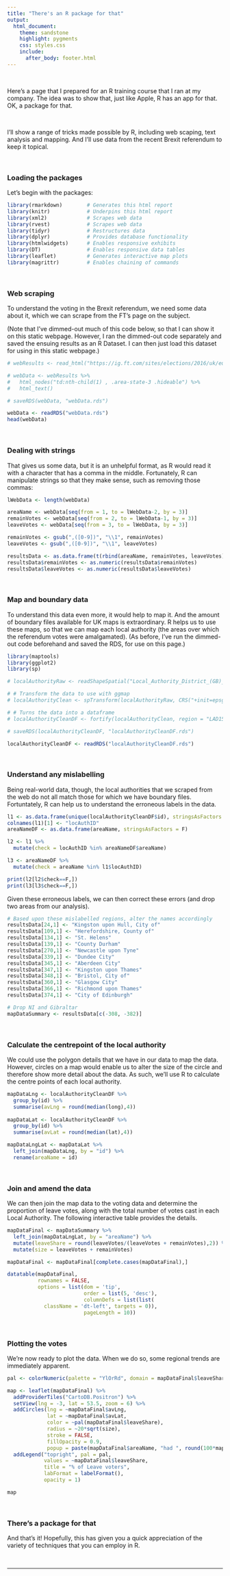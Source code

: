 ```yaml
---
title: "There's an R package for that"
output:
  html_document:
    theme: sandstone
    highlight: pygments
    css: styles.css
    include:
      after_body: footer.html
---
```


<p>&nbsp;</p>

Here's a page that I prepared for an R training course that I ran at my company. The idea was to show that, just like Apple, R has an app for that. OK, a package for that.

<p>&nbsp;</p>

I'll show a range of tricks made possible by R, including web scaping, text analysis and mapping. And I'll use data from the recent Brexit referendum to keep it topical.

<p>&nbsp;</p>

### Loading the packages

Let's begin with the packages:

```r

library(rmarkdown)        # Generates this html report
library(knitr)            # Underpins this html report
library(xml2)             # Scrapes web data
library(rvest)            # Scrapes web data
library(tidyr)            # Restructures data
library(dplyr)            # Provides database functionality
library(htmlwidgets)      # Enables responsive exhibits
library(DT)               # Enables responsive data tables
library(leaflet)          # Generates interactive map plots
library(magrittr)         # Enables chaining of commands
```

<p>&nbsp;</p>

### Web scraping

To understand the voting in the Brexit referendum, we need some data about it, which we can scrape from the FT's page on the subject. 

(Note that I've dimmed-out much of this code below, so that I can show it on this static webpage. However, I ran the dimmed-out code separately and saved the ensuing results as an R Dataset. I can then just load this dataset for using in this static webpage.)

```r

# webResults <- read_html("https://ig.ft.com/sites/elections/2016/uk/eu-referendum/")

# webData <- webResults %>%
#   html_nodes("td:nth-child(1) , .area-state-3 .hideable") %>%
#   html_text()

# saveRDS(webData, "webData.rds")

webData <- readRDS("webData.rds")
head(webData)
```

<p>&nbsp;</p>

### Dealing with strings

That gives us some data, but it is an unhelpful format, as R would read it with a character that has a comma in the middle. Fortunately, R can manipulate strings so that they make sense, such as removing those commas:

```r

lWebData <- length(webData)

areaName <- webData[seq(from = 1, to = lWebData-2, by = 3)]
remainVotes <- webData[seq(from = 2, to = lWebData-1, by = 3)]
leaveVotes <- webData[seq(from = 3, to = lWebData, by = 3)]

remainVotes <- gsub(",([0-9])", "\\1", remainVotes)
leaveVotes <- gsub(",([0-9])", "\\1", leaveVotes)

resultsData <- as.data.frame(t(rbind(areaName, remainVotes, leaveVotes)), stringsAsFactors = F)
resultsData$remainVotes <- as.numeric(resultsData$remainVotes)
resultsData$leaveVotes <- as.numeric(resultsData$leaveVotes)
```

<p>&nbsp;</p>

### Map and boundary data

To understand this data even more, it would help to map it. And the amount of  boundary files available for UK maps is extraordinary. R helps us to use these maps, so that we can map each local authority (the areas over which the referendum votes were amalgamated). (As before, I've run the dimmed-out code beforehand and saved the RDS, for use on this page.)

```r

library(maptools)
library(ggplot2)
library(sp)

# localAuthorityRaw <- readShapeSpatial("Local_Authority_District_(GB)_2015_boundaries_(generalised_clipped)/LAD_DEC_2015_GB_BGC.shp", proj4string=CRS("+init=epsg:27700"))

# # Transform the data to use with ggmap
# localAuthorityClean <- spTransform(localAuthorityRaw, CRS("+init=epsg:4326"))

# # Turns the data into a dataframe
# localAuthorityCleanDF <- fortify(localAuthorityClean, region = "LAD15NM")

# saveRDS(localAuthorityCleanDF, "localAuthorityCleanDF.rds")

localAuthorityCleanDF <- readRDS("localAuthorityCleanDF.rds")
```

<p>&nbsp;</p>

### Understand any mislabelling

Being real-world data, though, the local authorities that we scraped from the web do not all match those for which we have boundary files. Fortuntately, R can help us to understand the erroneous labels in the data. 

```r

l1 <- as.data.frame(unique(localAuthorityCleanDF$id), stringsAsFactors = F)
colnames(l1)[1] <- "locAuthID"
areaNameDF <- as.data.frame(areaName, stringsAsFactors = F)

l2 <- l1 %>%
  mutate(check = locAuthID %in% areaNameDF$areaName)

l3 <- areaNameDF %>%
  mutate(check = areaName %in% l1$locAuthID)

print(l2[l2$check==F,])
print(l3[l3$check==F,])
```

Given these erroneous labels, we can then correct these errors (and drop two areas from our analysis).

```r

# Based upon these mislabelled regions, alter the names accordingly
resultsData[24,1] <- "Kingston upon Hull, City of"
resultsData[109,1] <- "Herefordshire, County of"
resultsData[134,1] <- "St. Helens"
resultsData[139,1] <- "County Durham"
resultsData[270,1] <- "Newcastle upon Tyne"
resultsData[339,1] <- "Dundee City"
resultsData[345,1] <- "Aberdeen City"
resultsData[347,1] <- "Kingston upon Thames"
resultsData[348,1] <- "Bristol, City of"
resultsData[360,1] <- "Glasgow City"
resultsData[366,1] <- "Richmond upon Thames"
resultsData[374,1] <- "City of Edinburgh"

# Drop NI and Gibraltar
mapDataSummary <- resultsData[c(-308, -382)]
```

<p>&nbsp;</p>

### Calculate the centrepoint of the local authority

We could use the polygon details that we have in our data to map the data. However, circles on a map would enable us to alter the size of the circle and therefore show more detail about the data. As such, we'll use R to calculate the centre points of each local authority.

```r

mapDataLng <- localAuthorityCleanDF %>% 
  group_by(id) %>% 
  summarise(avLng = round(median(long),4))
  
mapDataLat <- localAuthorityCleanDF %>% 
  group_by(id) %>% 
  summarise(avLat = round(median(lat),4))

mapDataLngLat <- mapDataLat %>% 
  left_join(mapDataLng, by = "id") %>% 
  rename(areaName = id)
```

<p>&nbsp;</p>

### Join and amend the data

We can then join the map data to the voting data and determine the proportion of leave votes, along with the total number of votes cast in each Local Authority. The following interactive table provides the details.

```r

mapDataFinal <- mapDataSummary %>% 
  left_join(mapDataLngLat, by = "areaName") %>% 
  mutate(leaveShare = round(leaveVotes/(leaveVotes + remainVotes),2)) %>% 
  mutate(size = leaveVotes + remainVotes)

mapDataFinal <- mapDataFinal[complete.cases(mapDataFinal),]

datatable(mapDataFinal,
          rownames = FALSE,
          options = list(dom = 'tip',
                         order = list(5, 'desc'),
                         columnDefs = list(list(
            className = 'dt-left', targets = 0)),
                         pageLength = 10))
```

<p>&nbsp;</p>

### Plotting the votes

We're now ready to plot the data. When we do so, some regional trends are immediately apparent.

```r

pal <- colorNumeric(palette = "YlOrRd", domain = mapDataFinal$leaveShare)

map <- leaflet(mapDataFinal) %>%
  addProviderTiles("CartoDB.Positron") %>%
  setView(lng = -3, lat = 53.5, zoom = 6) %>%
  addCircles(lng = ~mapDataFinal$avLng, 
             lat = ~mapDataFinal$avLat, 
             color = ~pal(mapDataFinal$leaveShare), 
             radius = ~20*sqrt(size), 
             stroke = FALSE, 
             fillOpacity = 0.9,
             popup = paste(mapDataFinal$areaName, "had ", round(100*mapDataFinal$leaveShare, 1), "% voting for Leave and ", mapDataFinal$size, "total voters")) %>% 
  addLegend("topright", pal = pal,
            values = ~mapDataFinal$leaveShare,
            title = "% of Leave voters",
            labFormat = labelFormat(),
            opacity = 1)

map
```

<p>&nbsp;</p>

### There's a package for that

And that's it! Hopefully, this has given you a quick appreciation of the variety of techniques that you can employ in R.

<p>&nbsp;</p>

---
